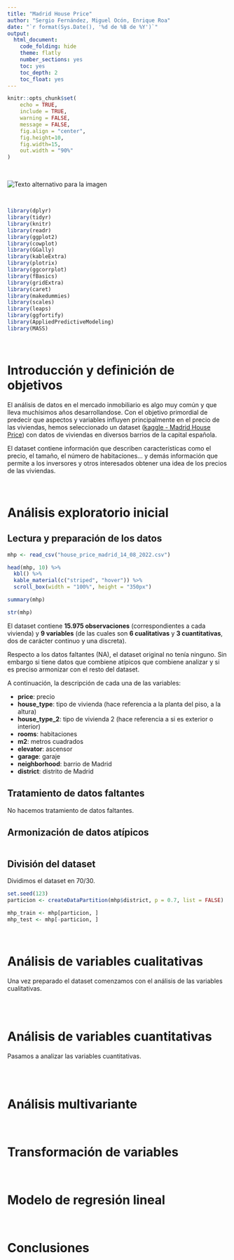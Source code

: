 ```yaml
---
title: "Madrid House Price"
author: "Sergio Fernández, Miguel Ocón, Enrique Roa"
date: "`r format(Sys.Date(), '%d de %B de %Y')`"
output:
  html_document:
    code_folding: hide
    theme: flatly
    number_sections: yes
    toc: yes
    toc_depth: 2
    toc_float: yes
---
```


```r
knitr::opts_chunk$set(
	echo = TRUE,
	include = TRUE,
	warning = FALSE,
	message = FALSE,
	fig.align = "center",
	fig.height=10,
	fig.width=15,
	out.width = "90%"
)
```

\

<img src="/home/sergio/MÁSTER EN DATA SCIENCE/R - Projects/Madrid-House-Price/Gran_Vía_(Madrid)_1.jpg" alt="Texto alternativo para la imagen" width="ancho" height="alto" />

\

```r
library(dplyr)
library(tidyr)
library(knitr)
library(readr)
library(ggplot2)
library(cowplot)
library(GGally)
library(kableExtra)
library(plotrix)
library(ggcorrplot)
library(fBasics)
library(gridExtra)
library(caret)
library(makedummies)
library(scales)
library(leaps)
library(ggfortify)
library(AppliedPredictiveModeling)
library(MASS)
```

\

# Introducción y definición de objetivos

El análisis de datos en el mercado inmobiliario es algo muy común y que lleva muchísimos años  desarrollandose. Con el objetivo primordial de predecir que aspectos y variables influyen principalmente en el precio de las viviendas, hemos seleccionado un dataset  ([kaggle - Madrid House Price](https://www.kaggle.com/datasets/kevsde/madrid-house-price)) con datos de viviendas en diversos barrios de la capital española.

El dataset contiene información que describen características como el precio, el tamaño, el número de habitaciones... y demás información que permite a los inversores y otros interesados obtener una idea de los precios de las viviendas.

\

# Análisis exploratorio inicial

## Lectura y preparación de los datos

```r
mhp <- read_csv("house_price_madrid_14_08_2022.csv")
```

```r
head(mhp, 10) %>%
  kbl() %>%
  kable_material(c("striped", "hover")) %>%
  scroll_box(width = "100%", height = "350px")
```

```r
summary(mhp)
```

```r
str(mhp) 
```


El dataset contiene **15.975 observaciones** (correspondientes a cada vivienda) y **9 variables** (de las cuales son **6 cualitativas** y **3 cuantitativas**, dos de carácter continuo y una discreta).

Respecto a los datos faltantes (NA), el dataset original no tenía ninguno. Sin embargo si tiene datos que combiene atípicos que combiene analizar y si es preciso armonizar con el resto del dataset.

A continuación, la descripción de cada una de las variables:

  - **price**: precio\
  - **house_type**: tipo de vivienda (hace referencia a la planta del piso, a la altura)\
  - **house_type_2**: tipo de vivienda 2 (hace referencia a si es exterior o interior)\
  - **rooms**: habitaciones\
  - **m2**: metros cuadrados\
  - **elevator**: ascensor\
  - **garage**: garaje\
  - **neighborhood**: barrio de Madrid\
  - **district**: distrito de Madrid\

## Tratamiento de datos faltantes

No hacemos tratamiento de datos faltantes.

## Armonización de datos atípicos

```r

```


## División del dataset

Dividimos el dataset en 70/30.

```r
set.seed(123)
particion <- createDataPartition(mhp$district, p = 0.7, list = FALSE)

mhp_train <- mhp[particion, ]
mhp_test <- mhp[-particion, ]
```

\

# Análisis de variables cualitativas

Una vez preparado el dataset comenzamos con el análisis de las variables cualitativas.

```r

```


\

# Análisis de variables cuantitativas

Pasamos a analizar las variables cuantitativas.

```r

```


\

# Análisis multivariante



\

# Transformación de variables



\

# Modelo de regresión lineal



\

# Conclusiones


